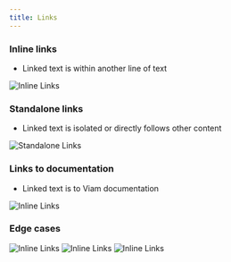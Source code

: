 ```yaml
---
title: Links
---
```


### Inline links

- Linked text is within another line of text

![Inline Links](/links/inline-links.png)

### Standalone links

- Linked text is isolated or directly follows other content

![Standalone Links](/links/standalone-links.png)

### Links to documentation

- Linked text is to Viam documentation

![Inline Links](/links/documentation-links.png)

### Edge cases

![Inline Links](/links/edgecase-links-1.png)
![Inline Links](/links/edgecase-links-2.png)
![Inline Links](/links/edgecase-links-3.png)
